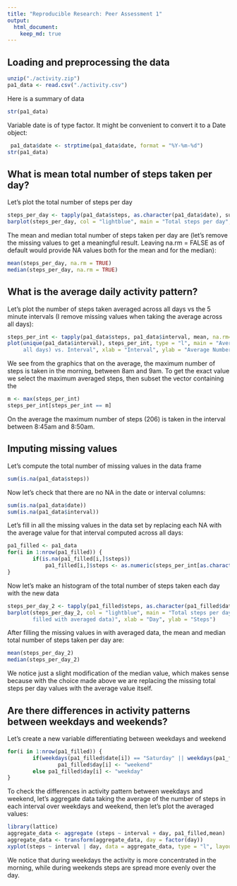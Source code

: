 ```yaml
---
title: "Reproducible Research: Peer Assessment 1"
output: 
  html_document:
    keep_md: true
---
```



## Loading and preprocessing the data
```r
unzip("./activity.zip")
pa1_data <- read.csv("./activity.csv")
```

Here is a summary of data
```r
str(pa1_data)
```

Variable date is of type factor. It might be convenient to convert it to a Date object:
```r
 pa1_data$date <- strptime(pa1_data$date, format = "%Y-%m-%d")
str(pa1_data)

```


## What is mean total number of steps taken per day?

Let's plot the total number of steps per day
```r
steps_per_day <- tapply(pa1_data$steps, as.character(pa1_data$date), sum)
barplot(steps_per_day, col = "lightblue", main = "Total steps per day", xlab = "Day", ylab = "Steps")
```

The mean and median total number of steps taken per day are (let's remove the missing values to get a meaningful result. Leaving na.rm = FALSE as of default would provide NA values both for the mean and for the median):
```r
mean(steps_per_day, na.rm = TRUE)
median(steps_per_day, na.rm = TRUE)
```

## What is the average daily activity pattern?

Let's plot the number of steps taken averaged across all days vs the 5 minute intervals  (I remove missing values when taking the average across all days):
```r
steps_per_int <- tapply(pa1_data$steps, pa1_data$interval, mean, na.rm=TRUE)
plot(unique(pa1_data$interval), steps_per_int, type = "l", main = "Average Steps (over 
     all days) vs. Interval", xlab = "Interval", ylab = "Average Number of Steps")
```

We see from the graphics that on the average, the maximum number of steps is taken in the morning, between 8am and 9am. To get the exact value we select the maximum averaged steps, then subset the vector containing the  
```r
m <- max(steps_per_int)
steps_per_int[steps_per_int == m]
```

On the average the maximum number of steps (206) is taken in the interval between 8:45am and 8:50am.


## Imputing missing values

Let's compute the total number of missing values in the data frame
```r
sum(is.na(pa1_data$steps))
```
Now let's check that there are no NA in the date or interval columns:
```r
sum(is.na(pa1_data$date))
sum(is.na(pa1_data$interval))
```

Let's fill in all the missing values in the data set by replacing each NA with the average value for that interval computed across all days:
```r
pa1_filled <- pa1_data
for(i in 1:nrow(pa1_filled)) {
        if(is.na(pa1_filled[i,]$steps))
            pa1_filled[i,]$steps <- as.numeric(steps_per_int[as.character(pa1_data[i,]$interval)])    
}
```

Now let's make an histogram of the total number of steps taken each day with the new data
```r
steps_per_day_2 <- tapply(pa1_filled$steps, as.character(pa1_filled$date), sum)
barplot(steps_per_day_2, col = "lightblue", main = "Total steps per day (missing values 
        filled with averaged data)", xlab = "Day", ylab = "Steps")
```

After filling the missing values in with averaged data, the mean and median total number of steps taken per day are:
```r
mean(steps_per_day_2)
median(steps_per_day_2)
```
We notice just a slight modification of the median value, which makes sense because with the choice made above we are replacing the missing total steps per day values with the average value itself.



## Are there differences in activity patterns between weekdays and weekends?

Let's create a new variable differentiating between weekdays and weekend
```r
for(i in 1:nrow(pa1_filled)) {
        if(weekdays(pa1_filled$date[i]) == "Saturday" || weekdays(pa1_filled$date[i]) == "Sunday" ) 
                pa1_filled$day[i] <- "weekend"
        else pa1_filled$day[i] <- "weekday"        
}
```

To check the differences in activity pattern between weekdays and weekend, let's aggregate data taking the average of the number of steps in each interval over weekdays and weekend, then let's plot the averaged values:
```r
library(lattice)
aggregate_data <- aggregate (steps ~ interval + day, pa1_filled,mean)
aggregate_data <- transform(aggregate_data, day = factor(day))
xyplot(steps ~ interval | day, data = aggregate_data, type = "l", layout = c(1,2))
```

We notice that during weekdays the activity is more concentrated in the morning, while during weekends steps are spread more evenly over the day.
